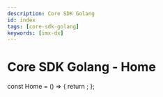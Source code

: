 ```yaml
---
description: Core SDK Golang
id: index
tags: [core-sdk-golang]
keywords: [imx-dx]
---
```


# Core SDK Golang - Home


const Home = () => {
  return <Redirect to="/sdk-docs/core-sdk-golang/overview" />;
};
